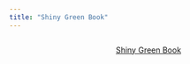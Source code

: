 ```yaml
---
title: "Shiny Green Book"
---
```


::: {style="display: flex; justify-content: center; gap: 10px;"}
<a href="https://lvr-explore.shinyapps.io/shinyGreenbook/" button type="button" class="btn btn-lg btn-info">Shiny Green Book</button> </a>
:::